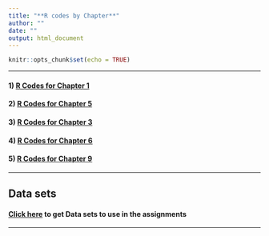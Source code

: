 ```yaml
---
title: "**R codes by Chapter**"
author: ""
date: ""
output: html_document
---
```


```r
knitr::opts_chunk$set(echo = TRUE)
```


***

#### 1) [R Codes for Chapter 1](./RCodes/Ch1Script.html)

#### 2) [R Codes for Chapter 5](./RCodes/Ch5Script.html)

#### 3) [R Codes for Chapter 3](./RCodes/Ch3Script.html)


#### 4) [R Codes for Chapter 6](./RCodes/Ch6Script.html)

#### 5) [R Codes for Chapter 9](./RCodes/Ch9Script.html)
<!--
#### 6) [R Codes for Chapter 14](./RCodes/Ch14Script.html)
-->

***

## **Data sets**
#### [Click here](http://www.cnachtsheim-text.csom.umn.edu/Chapter%20%201%20Data%20Sets.html) to get Data sets to use in the assignments 

***